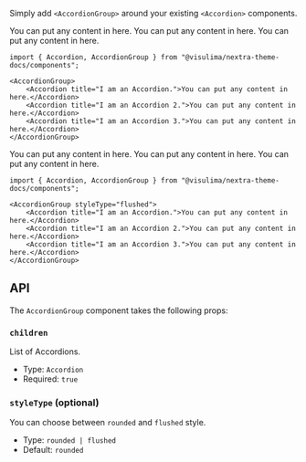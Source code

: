 
Simply add `<AccordionGroup>` around your existing `<Accordion>` components.

<AccordionGroup>
    <Accordion title="I am an Accordion.">You can put any content in here.</Accordion>
    <Accordion title="I am an Accordion 2.">You can put any content in here.</Accordion>
    <Accordion title="I am an Accordion 3.">You can put any content in here.</Accordion>
</AccordionGroup>

```mdx
import { Accordion, AccordionGroup } from "@visulima/nextra-theme-docs/components";

<AccordionGroup>
    <Accordion title="I am an Accordion.">You can put any content in here.</Accordion>
    <Accordion title="I am an Accordion 2.">You can put any content in here.</Accordion>
    <Accordion title="I am an Accordion 3.">You can put any content in here.</Accordion>
</AccordionGroup>
```

<AccordionGroup styleType="flushed">
    <Accordion title="I am an Accordion.">You can put any content in here.</Accordion>
    <Accordion title="I am an Accordion 2.">You can put any content in here.</Accordion>
    <Accordion title="I am an Accordion 3.">You can put any content in here.</Accordion>
</AccordionGroup>

```mdx
import { Accordion, AccordionGroup } from "@visulima/nextra-theme-docs/components";

<AccordionGroup styleType="flushed">
    <Accordion title="I am an Accordion.">You can put any content in here.</Accordion>
    <Accordion title="I am an Accordion 2.">You can put any content in here.</Accordion>
    <Accordion title="I am an Accordion 3.">You can put any content in here.</Accordion>
</AccordionGroup>
```

## API

The `AccordionGroup` component takes the following props:

### `children`

List of Accordions.

-   Type: `Accordion`
-   Required: `true`

### `styleType` (optional)

You can choose between `rounded` and `flushed` style.

-   Type: `rounded | flushed`
-   Default: `rounded`
